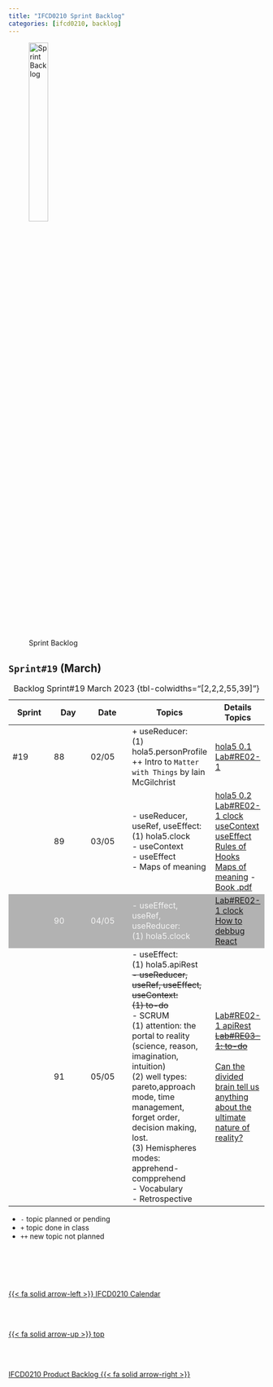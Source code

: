 ```yaml
---
title: "IFCD0210 Sprint Backlog"
categories: [ifcd0210, backlog]
---
```


<style>
tr:nth-child(3) {
  background-color: #b2b2b2!important;
  color: #f4f4f4!important;
}
</style>


![Sprint Backlog](/images/home/backlog.jpg){width="30%"}

## ``Sprint#19`` (March)

::: {.column-page-right}
| Sprint | Day | Date | Topics |  Details Topics |
| -- | -- | -- | -- | -- |
| #19 | 88 | 02/05 | + useReducer: </br> (1) hola5.personProfile </br>  ++ Intro to ``Matter with Things``  by Iain McGilchrist | [hola5 0.1](https://github.com/AlbertProfe/CifoJava2023-2/tree/aa824232395113d08efd6a86af38ebbc2a1e1e14/hola5){.external} </br>  [Lab#RE02-1](/reactjs/rjslab2.qmd#usereducer-person-profile-form) |
|  | 89 | 03/05 | - useReducer, useRef, useEffect: </br> (1) hola5.clock  </br> - useContext </br> - useEffect </br>  - Maps of meaning |  [hola5 0.2](){.external} </br>  [Lab#RE02-1 clock](/reactjs/rjslab2.qmd#usereducer-useeffect-useref-clock) </br> [useContext](/reactjs/reactjs-hook-context.qmd) </br>  [useEffect](/reactjs/reactjs-hook-effect.qmd) </br>  [Rules of Hooks](/reactjs/reactjs-hook-rules.qmd) </br> [Maps of meaning](https://www.jordanbpeterson.com/maps-of-meaning/){.external} - [Book .pdf](https://ia600701.us.archive.org/7/items/MapsOfMeaningTheArchitectureOfBeliefPetersonlnwAdam/Maps%20of%20Meaning%20The%20Architecture%20of%20Belief-Peterson%20%28lnw%20Adam%29.pdf){.external}   |
|  | 90 | 04/05 | - useEffect, useRef, useReducer: </br> (1) hola5.clock | [Lab#RE02-1 clock](/reactjs/rjslab2.qmd#usereducer-useeffect-useref-clock) </br> [How to debbug React](https://www.digitalocean.com/community/tutorials/how-to-debug-react-components-using-react-developer-tools){.external}   |
|  | 91 | 05/05 |  -  useEffect: </br> (1) hola5.apiRest </br> <s>-  useReducer, useRef, useEffect, useContext: </br> (1) to-do </br> </s>- SCRUM </br> (1) attention: the portal to reality (science, reason, imagination, intuition) </br> (2) well types: pareto,approach mode, time management, forget order, decision making, lost. </br> (3) Hemispheres modes: apprehend-compprehend </br> - Vocabulary </br> - Retrospective| [Lab#RE02-1 apiRest](/reactjs/rjslab2.qmd#api-rest) </br> <s>[Lab#RE03-1: to-do](/reactjs/rjslab2.qmd)</s>  </br></br>   [Can the divided brain tell us anything about the ultimate nature of reality?](https://www.rcpsych.ac.uk/docs/default-source/members/sigs/spirituality-spsig/iain-mcgilchrist-can-the-divided-brain-tell-us-anything-about-the-ultimate-nature-of-reality.pdf?sfvrsn%3Da1e381e1_2){.external} |
: Backlog Sprint#19 March 2023 {tbl-colwidths="[2,2,2,55,39]"}
:::

::: {.callout-note}
- `-` topic planned or pending
- `+` topic done in class
- `++` new topic not planned
:::



<!--- navLinks -->
<br><br>
<div class=row>
<br>
<div class='column left previous'>
<br>
[{{< fa solid arrow-left >}} IFCD0210 Calendar](/ifcd0210/ifcd0210calendar.qmd)
<br>
</div>
<br>
<div class='column center'>
<br>
[{{< fa solid arrow-up >}} top](#top)
<br>
</div>
<br>
<div class='column right next'>
<br>
[IFCD0210 Product Backlog  {{< fa solid arrow-right >}}](/ifcd0210/ifcd0210backlog-product.qmd)
<br>
</div>
<br>
</div>
